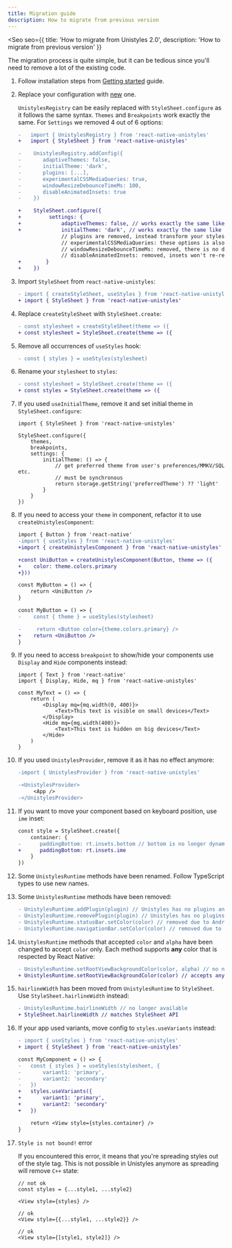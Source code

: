 ```yaml
---
title: Migration guide
description: How to migrate from previous version
---
```



<Seo
    seo={{
        title: 'How to migrate from Unistyles 2.0',
        description: 'How to migrate from previous version'
    }}
>

The migration process is quite simple, but it can be tedious since you'll need to remove a lot of the existing code.

<Steps>

1. Follow installation steps from [Getting started](/v3/start/getting-started) guide.

2. Replace your configuration with [new](/v3/start/configuration) one.

    `UnistylesRegistry` can be easily replaced with `StyleSheet.configure` as it follows the same syntax.
    `Themes` and `Breakpoints` work exactly the same.
    For `Settings` we removed 4 out of 6 options:

   ```diff lang="tsx"
   -   import { UnistylesRegistry } from 'react-native-unistyles'
   +   import { StyleSheet } from 'react-native-unistyles'

   -    UnistylesRegistry.addConfig({
   -       adaptiveThemes: false,
   -       initialTheme: 'dark',
   -       plugins: [...],
   -       experimentalCSSMediaQueries: true,
   -       windowResizeDebounceTimeMs: 100,
   -       disableAnimatedInsets: true
   -    })

   +    StyleSheet.configure({
   +         settings: {
   +             adaptiveThemes: false, // works exactly the same like in 2.0
   +             initialTheme: 'dark', // works exactly the same like in 2.0
                 // plugins are removed, instead transform your styles with static functions
                 // experimentalCSSMediaQueries: these options is also removed, and enabled by default with custom parser
                 // windowResizeDebounceTimeMs: removed, there is no debouncing anymore. Styles are updated with CSS media queries
                 // disableAnimatedInsets: removed, insets won't re-render your views
   +        }
   +    })
   ```

3. Import `StyleSheet` from `react-native-unistyles`:

    ```diff lang="tsx"
    - import { createStyleSheet, useStyles } from 'react-native-unistyles'
    + import { StyleSheet } from 'react-native-unistyles'
    ```
4. Replace `createStyleSheet` with `StyleSheet.create`:

    ```diff lang="tsx"
    - const stylesheet = createStyleSheet(theme => ({
    + const stylesheet = StyleSheet.create(theme => ({
    ```
5. Remove all occurrences of `useStyles` hook:

    ```diff lang="tsx"
    - const { styles } = useStyles(stylesheet)
    ```
6. Rename your `stylesheet` to `styles`:

    ```diff lang="tsx"
    - const stylesheet = StyleSheet.create(theme => ({
    + const styles = StyleSheet.create(theme => ({
    ```
7. If you used `useInitialTheme`, remove it and set initial theme in `StyleSheet.configure`:

    ```tsx
    import { StyleSheet } from 'react-native-unistyles'

    StyleSheet.configure({
        themes,
        breakpoints,
        settings: {
            initialTheme: () => {
                // get preferred theme from user's preferences/MMKV/SQL etc.
                // must be synchronous
                return storage.getString('preferredTheme') ?? 'light'
            }
        }
    })
    ```

8. If you need to access your `theme` in component, refactor it to use `createUnistylesComponent`:

    ```diff lang="tsx"
    import { Button } from 'react-native'
    -import { useStyles } from 'react-native-unistyles'
    +import { createUnistylesComponent } from 'react-native-unistyles'

    +const UniButton = createUnistylesComponent(Button, theme => ({
    +    color: theme.colors.primary
    +}))

    const MyButton = () => {
        return <UniButton />
    }

    const MyButton = () => {
    -    const { theme } = useStyles(stylesheet)

    -     return <Button color={theme.colors.primary} />
    +    return <UniButton />
    }
    ```

9. If you need to access `breakpoint` to show/hide your components use `Display` and `Hide` components instead:

    ```tsx
    import { Text } from 'react-native'
    import { Display, Hide, mq } from 'react-native-unistyles'

    const MyText = () => {
        return (
            <Display mq={mq.width(0, 400)}>
                <Text>This text is visible on small devices</Text>
            </Display>
            <Hide mq={mq.width(400)}>
                <Text>This text is hidden on big devices</Text>
            </Hide>
        )
    }
    ```

10. If you used `UnistylesProvider`, remove it as it has no effect anymore:

    ```diff lang="tsx"
    -import { UnistylesProvider } from 'react-native-unistyles'

    -<UnistylesProvider>
         <App />
    -</UnistylesProvider>
    ```

11. If you want to move your component based on keyboard position, use `ime` inset:

    ```diff lang="tsx"
    const style = StyleSheet.create({
        container: {
    -      paddingBottom: rt.insets.bottom // bottom is no longer dynamic
    +      paddingBottom: rt.insets.ime
        }
    })
    ```
12. Some `UnistylesRuntime` methods have been renamed. Follow TypeScript types to use new names.
13. Some `UnistylesRuntime` methods have been removed:

    ```diff lang="tsx"
    - UnistylesRuntime.addPlugin(plugin) // Unistyles has no plugins anymore
    - UnistylesRuntime.removePlugin(plugin) // Unistyles has no plugins anymore
    - UnistylesRuntime.statusBar.setColor(color) // removed due to Android 15 deprecation
    - UnistylesRuntime.navigationBar.setColor(color) // removed due to Android 15 deprecation
    ```

14. `UnistylesRuntime` methods that accepted `color` and `alpha` have been changed to accept `color` only. Each method supports **any** color that is respected by React Native:

    ```diff lang="tsx"
    - UnistylesRuntime.setRootViewBackgroundColor(color, alpha) // no need for separate alpha
    + UnistylesRuntime.setRootViewBackgroundColor(color) // accepts any color
    ```

15. `hairlineWidth` has been moved from `UnistylesRuntime` to `StyleSheet`. Use `StyleSheet.hairlineWidth` instead:

    ```diff lang="tsx"
    - UnistylesRuntime.hairlineWidth // no longer available
    + StyleSheet.hairlineWidth // matches StyleSheet API
    ```

16. If your app used variants, move config to `styles.useVariants` instead:

    ```diff lang="tsx"
    - import { useStyles } from 'react-native-unistyles'
    + import { StyleSheet } from 'react-native-unistyles'

    const MyComponent = () => {
    -   const { styles } = useStyles(stylesheet, {
    -       variant1: 'primary',
    -       variant2: 'secondary'
    -   })
    +   styles.useVariants({
    +       variant1: 'primary',
    +       variant2: 'secondary'
    +   })

        return <View style={styles.container} />
    }
    ```

17. `Style is not bound!` error

    If you encountered this error, it means that you're spreading styles out of the style tag. This is not possible in Unistyles anymore as spreading will remove `C++` state:

    ```tsx
    // not ok
    const styles = {...style1, ...style2}

    <View style={styles} />

    // ok
    <View style={{...style1, ...style2}} />

    // ok
    <View style={[style1, style2]} />
    ```

</Steps>

</Seo>
